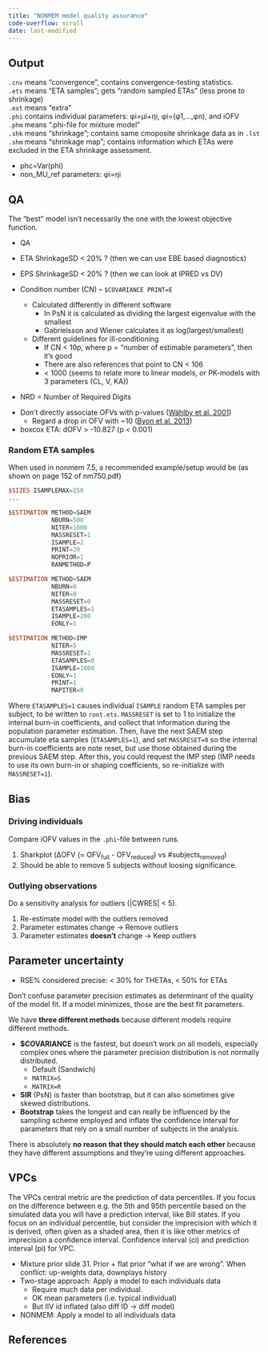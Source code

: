 ```yaml
---
title: "NONMEM model quality assurance"
code-overflow: scroll
date: last-modified
---
```


:::{.callout-caution title="Under construction"}
:::

## Output

`.cnv` means "convergence", contains convergence-testing statistics.  
`.ets` means "ETA samples"; gets "random sampled ETAs" (less prone to shrinkage)  
`.ext` means "extra"  
`.phi` contains individual parameters: φi=μi+ηi, φi=(φ1,…,φn), and iOFV  
`.phm` means ".phi-file for mixture model"  
`.shk` means "shrinkage"; contains same cmoposite shrinkage data as in `.lst`  
`.shm` means "shrinkage map"; contains information which ETAs were excluded in the ETA shrinkage assessment.  

* phc=Var(phi)
* non_MU_ref parameters: φi=ηi

## QA

::: {.callout-tip}
The "best" model isn’t necessarily the one with the lowest objective function.
:::

* QA
* ETA ShrinkageSD < 20% ? (then we can use EBE based diagnostics)
* EPS ShrinkageSD < 20% ? (then we can look at IPRED vs DV)

* Condition number (CN) – `$COVARIANCE PRINT=E`
  * Calculated differently in different software
    * In PsN it is calculated as dividing the largest eigenvalue with the smallest
    * Gabrielsson and Wiener calculates it as log(largest/smallest)
  * Different guidelines for ill-conditioning
    * If CN < 10p, where p = "number of estimable parameters", then it’s good
    * There are also references that point to CN < 106
    * < 1000 (seems to relate more to linear models, or PK-models with 3 parameters (CL, V, KA))
* NRD = Number of Required Digits

::: {.callout-tip title="Significant improvement"}
* Don't directly associate OFVs with p-values ([Wählby et al. 2001](https://doi.org/10.1023/A:1011527125570))
  * Regard a drop in OFV with ~10 ([Byon et al. 2013](https://doi.org/10.1038/psp.2013.26))
* boxcox ETA: dOFV > -10.827 (p < 0.001)
:::

### Random ETA samples

When used in nonmem 7.5, a recommended example/setup would be (as shown on page 152 of nm750.pdf)

```verilog
$SIZES ISAMPLEMAX=250
... 

$ESTIMATION METHOD=SAEM
            NBURN=500
            NITER=1000
            MASSRESET=1
            ISAMPLE=2
            PRINT=20
            NOPRIOR=1
            RANMETHOD=P

$ESTIMATION METHOD=SAEM
            NBURN=0
            NITER=0
            MASSRESET=0
            ETASAMPLES=1
            ISAMPLE=200
            EONLY=1 

$ESTIMATION METHOD=IMP
            NITER=5
            MASSRESET=1
            ETASAMPLES=0
            ISAMPLE=1000
            EONLY=1
            PRINT=1
            MAPITER=0 
```

Where `ETASAMPLES=1` causes individual `ISAMPLE` random ETA samples per subject, to be written to `root.ets`.
`MASSRESET` is set to 1 to initialize the internal burn-in coefficients, and collect that information during the population parameter estimation.
Then, have the next SAEM step accumulate eta samples (`ETASAMPLES=1`), and set `MASSRESET=0` so the internal burn-in coefficients are note reset, but use those obtained during the previous SAEM step.
After this, you could request the IMP step (IMP needs to use its own burn-in or shaping coefficients, so re-initialize with `MASSRESET=1`).

## Bias

### Driving individuals

Compare iOFV values in the `.phi`-file between runs.

1. Sharkplot (ΔOFV (= OFV~full~ - OFV~reduced~) vs #subjects~removed~)
2. Should be able to remove 5 subjects without loosing significance.

### Outlying observations {#sec-outliers}

Do a sensitivity analysis for outliers (|CWRES| < 5).

1. Re-estimate model with the  outliers removed
2. Parameter estimates change -> Remove outliers
3. Parameter estimates **doesn’t** change -> Keep outliers

## Parameter uncertainty

* RSE% considered precise: < 30% for THETAs, < 50% for ETAs

Don't confuse parameter precision estimates as determinant of the quality of the model fit.
If a model minimizes, those are the best fit parameters.

We have **three different methods** because different models require different methods.

* **$COVARIANCE** is the fastest, but doesn't work on all models, especially complex ones where the parameter precision distribution is not normally distributed.
    * Default (Sandwich)
    * `MATRIX=S`
    * `MATRIX=R`
* **SIR** (PsN) is faster than bootstrap, but it can also sometimes give skewed distributions.
* **Bootstrap** takes the longest and can really be influenced by the sampling scheme employed and inflate the confidence interval for parameters that rely on a small number of subjects in the analysis.

There is absolutely **no reason that they should match each other** because they have different assumptions and they're using different approaches.

## VPCs

The VPCs central metric are the prediction of data percentiles.
If you focus on the difference between e.g. the 5th and 95th percentile based on the simulated data you will have a prediction interval, like Bill states.
If you focus on an individual percentile, but consider the imprecision with which it is derived, often given as a shaded area, then it is like other metrics of imprecision a confidence interval.
Confidence interval (ci) and prediction interval (pi) for VPC.

::: {.callout-note}
* Mixture prior slide 31.
Prior + flat prior "what if we are wrong".
When conflict: up-weights data, downplays history
* Two-stage approach: Apply a model to each individuals data
  * Require much data per individual.
  * OK mean parameters (i.e. typical individual)
  * But IIV id inflated (also diff ID -> diff model)
* NONMEM: Apply a model to all individuals data
:::

## References

::: {#refs}
:::
